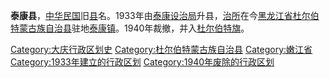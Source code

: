 '''泰康县'''，[[中华民国|中华民国]]旧[[县|县]]名。1933年由[[泰康设治局|泰康设治局]]升县，[[治所|治所]]在今[[黑龙江省|黑龙江省]][[杜尔伯特蒙古族自治县|杜尔伯特蒙古族自治县]]驻地[[泰康镇|泰康镇]]。1940年裁撤，并入[[杜尔伯特旗|杜尔伯特旗]]。 

{{中華民國嫩江省行政區劃}}
{{中华民国大陆时期行政区划小作品}}
{{DEFAULTSORT:T}}
[[Category:大庆行政区划史|Category:大庆行政区划史]]
[[Category:杜尔伯特蒙古族自治县|Category:杜尔伯特蒙古族自治县]]
[[Category:嫩江省|Category:嫩江省]]
[[Category:1933年建立的行政区划|Category:1933年建立的行政区划]]
[[Category:1940年废除的行政区划|Category:1940年废除的行政区划]]